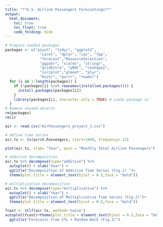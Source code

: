```yaml
---
title: "**U.S. Airline Passengers Forecastings**"
output: 
  html_document:
    toc: true
    toc_float: true
    code_folding: hide
---
```


```r
# Prepare needed packages
packages <- c("psych", "tidyr", "ggplot2",
                "caret", "dplyr", "car", "fpp",
                "forecast","ResourceSelection",
                "ggpubr", "scales", "stringr",
                "gridExtra", "pROC", "reshape2", 
                "corrplot","glmnet", "plyr",
                "knitr", "purrr", "readxl")
  for (i in 1:length(packages)) {
    if (!packages[i] %in% rownames(installed.packages())) {
      install.packages(packages[i])
    }
    library(packages[i], character.only = TRUE) # Loads package in
  }
# Remove unused objects
rm(packages)
rm(i)
```

```r
air <- read.csv("AirPassengers_project_1.csv")
```

```r
# define time series
air.ts <- ts(air$X.Passengers, start=1949, frequency= 12)

plot(air.ts, xlab= "Year", main = "Monthly Total Airline Passengers")

# additive decomposition
air.ts %>% decompose(type="additive") %>%
  autoplot() + xlab("Year") +
  ggtitle("Decomposition of Additive Time Series (Fig.1) ")+
  theme(plot.title = element_text(hjust = 0.5,face = "bold"))
```

```r
# multiplicative decomposition
air.ts %>% decompose(type="multiplicative") %>%
  autoplot() + xlab("Year") +
  ggtitle("Decomposition of Multiplicative Time Series (Fig.2)")+
  theme(plot.title = element_text(hjust = 0.5,face = "bold"))
```

```r
fcast <- stlf(air.ts, method='naive')
autoplot(fcast)+theme(plot.title = element_text(hjust = 0.5,face = "bold")) +xlab("Year")+
  ggtitle("Forecasts from STL + Random Walk (Fig.3)")

```


